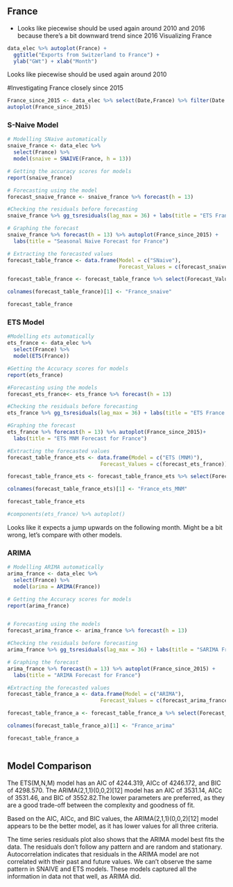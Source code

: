## France

- Looks like piecewise should be used again around 2010 and 2016 because there's a bit downward trend since 2016
Visualizing France

```r
data_elec %>% autoplot(France) + 
  ggtitle("Exports from Switzerland to France") +
  ylab("GWt") + xlab("Month")
```

Looks like piecewise should be used again around 2010

#Investigating France closely since 2015
```r
France_since_2015 <- data_elec %>% select(Date,France) %>% filter(Date >= as.Date("2015-01-01"))
autoplot(France_since_2015)
```

### S-Naive Model

```r
# Modelling SNaive automatically
snaive_france <- data_elec %>%
  select(France) %>%
  model(snaive = SNAIVE(France, h = 13))

# Getting the accuracy scores for models
report(snaive_france)

# Forecasting using the model
forecast_snaive_france <- snaive_france %>% forecast(h = 13)

#Checking the residuals before forecasting
snaive_france %>% gg_tsresiduals(lag_max = 36) + labs(title = "ETS France residuals analysis")

# Graphing the forecast
snaive_france %>% forecast(h = 13) %>% autoplot(France_since_2015) +
  labs(title = "Seasonal Naive Forecast for France")

# Extracting the forecasted values
forecast_table_france <- data.frame(Model = c("SNaive"),
                                    Forecast_Values = c(forecast_snaive_france))

forecast_table_france <- forecast_table_france %>% select(Forecast_Values..mean)

colnames(forecast_table_france)[1] <- "France_snaive"

forecast_table_france


```



### ETS Model 



```r

#Modelling ets automatically
ets_france <- data_elec %>%
  select(France) %>%
  model(ETS(France))

#Getting the Accuracy scores for models
report(ets_france)

#Forecasting using the models
forecast_ets_france<- ets_france %>% forecast(h = 13)

#Checking the residuals before forecasting
ets_france %>% gg_tsresiduals(lag_max = 36) + labs(title = "ETS France residuals analysis")

#Graphing the forecast
ets_france %>% forecast(h = 13) %>% autoplot(France_since_2015)+
  labs(title = "ETS MNM Forecast for France")

#Extracting the forecasted values
forecast_table_france_ets <- data.frame(Model = c("ETS (MNM)"),
                              Forecast_Values = c(forecast_ets_france))

forecast_table_france_ets <- forecast_table_france_ets %>% select(Forecast_Values..mean)

colnames(forecast_table_france_ets)[1] <- "France_ets_MNM"

forecast_table_france_ets

#components(ets_france) %>% autoplot()
```

Looks like it expects a jump upwards on the following month. Might be a bit wrong, let's compare with other models.


### ARIMA


```r
# Modelling ARIMA automatically
arima_france <- data_elec %>%
  select(France) %>%
  model(arima = ARIMA(France))

# Getting the Accuracy scores for models
report(arima_france)


# Forecasting using the models
forecast_arima_france <- arima_france %>% forecast(h = 13)

#Checking the residuals before forecasting
arima_france %>% gg_tsresiduals(lag_max = 36) + labs(title = "SARIMA France residuals analysis")

# Graphing the forecast
arima_france %>% forecast(h = 13) %>% autoplot(France_since_2015) +
  labs(title = "ARIMA Forecast for France")

#Extracting the forecasted values
forecast_table_france_a <- data.frame(Model = c("ARIMA"),
                              Forecast_Values = c(forecast_arima_france))

forecast_table_france_a <- forecast_table_france_a %>% select(Forecast_Values..mean)

colnames(forecast_table_france_a)[1] <- "France_arima"

forecast_table_france_a



```
## Model Comparison
The ETS(M,N,M) model has an AIC of 4244.319, AICc of 4246.172, and BIC of 4298.570.
The ARIMA(2,1,1)(0,0,2)[12] model has an AIC of 3531.14, AICc of 3531.46, and BIC of 3552.82.The lower parameters are preferred, as they are a good trade-off between the complexity and goodness of fit. 

Based on the AIC, AICc, and BIC values, the ARIMA(2,1,1)(0,0,2)[12] model appears to be the better model, as it has lower values for all three criteria.

The time series residuals plot also shows that the ARIMA model best fits the data. The residuals don't follow any pattern and are random and stationary. Autocorrelation indicates that residuals in the ARIMA model are not correlated with their past and future values. We can't observe the same pattern in SNAIVE and ETS models. These models captured all the information in data not that well, as ARIMA did.
